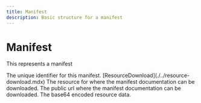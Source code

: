 ```yaml
---
title: Manifest
description: Basic structure for a manifest
---
```


Manifest
===============================================
This represents a manifest

<Reference>
  <Field name="manifest_id" type="string" nullable={true}>
    <Description>
      The unique identifier for this manifest.
    </Description>
  </Field>
  <Field name="document_download" nullable={true}>
    <Type>
      [ResourceDownload](./../resource-download.mdx)
    </Type>
    <Description>
      The resource for where the manifest documentation can be downloaded.
    </Description>
  </Field>
  <Field name="document_href" type="string" nullable={true}>
    <Description>
      The public url where the manifest documentation can be downloaded.
    </Description>
  </Field>
  <Field name="document_data" type="string" nullable={true}>
    <Description>
      The base64 encoded resource data.
    </Description>
  </Field>
</Reference>